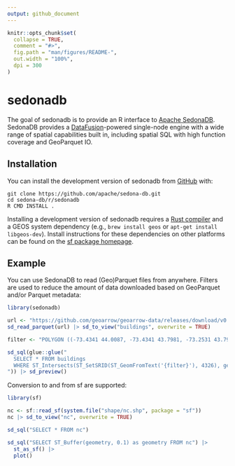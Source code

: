 ```yaml
---
output: github_document
---
```


<!---
  Licensed to the Apache Software Foundation (ASF) under one
  or more contributor license agreements.  See the NOTICE file
  distributed with this work for additional information
  regarding copyright ownership.  The ASF licenses this file
  to you under the Apache License, Version 2.0 (the
  "License"); you may not use this file except in compliance
  with the License.  You may obtain a copy of the License at

    http://www.apache.org/licenses/LICENSE-2.0

  Unless required by applicable law or agreed to in writing,
  software distributed under the License is distributed on an
  "AS IS" BASIS, WITHOUT WARRANTIES OR CONDITIONS OF ANY
  KIND, either express or implied.  See the License for the
  specific language governing permissions and limitations
  under the License.
-->

```r
knitr::opts_chunk$set(
  collapse = TRUE,
  comment = "#>",
  fig.path = "man/figures/README-",
  out.width = "100%",
  dpi = 300
)
```

# sedonadb

<!-- badges: start -->
<!-- badges: end -->

The goal of sedonadb is to provide an R interface to [Apache SedonaDB](https://sedona.apache.org/sedonadb). SedonaDB provides a [DataFusion](https://datafusion.apache.org)-powered single-node engine with a wide range of spatial capabilities built in, including spatial SQL with high function coverage and GeoParquet IO.

## Installation

You can install the development version of sedonadb from [GitHub](https://github.com/) with:

``` shell
git clone https://github.com/apache/sedona-db.git
cd sedona-db/r/sedonadb
R CMD INSTALL .
```

Installing a development version of sedonadb requires a [Rust compiler](https://rustup.rs) and a GEOS system dependency (e.g., `brew install geos` or `apt-get install libgeos-dev`). Install instructions for these dependencies on other platforms can be found on the [sf package homepage](https://r-spatial.github.io/sf).

## Example

You can use SedonaDB to read (Geo)Parquet files from anywhere. Filters are used
to reduce the amount of data downloaded based on GeoParquet and/or Parquet
metadata:

```r
library(sedonadb)

url <- "https://github.com/geoarrow/geoarrow-data/releases/download/v0.2.0/microsoft-buildings_point_geo.parquet"
sd_read_parquet(url) |> sd_to_view("buildings", overwrite = TRUE)

filter <- "POLYGON ((-73.4341 44.0087, -73.4341 43.7981, -73.2531 43.7981, -73.2531 43.8889, -73.1531 43.8889, -73.1531 44.0087, -73.4341 44.0087))"

sd_sql(glue::glue("
  SELECT * FROM buildings
  WHERE ST_Intersects(ST_SetSRID(ST_GeomFromText('{filter}'), 4326), geometry)
")) |> sd_preview()
```

Conversion to and from sf are supported:

```r
library(sf)

nc <- sf::read_sf(system.file("shape/nc.shp", package = "sf"))
nc |> sd_to_view("nc", overwrite = TRUE)

sd_sql("SELECT * FROM nc")
```

```r
sd_sql("SELECT ST_Buffer(geometry, 0.1) as geometry FROM nc") |>
  st_as_sf() |>
  plot()
```

